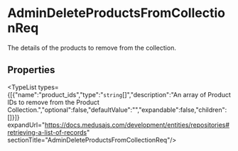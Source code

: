 
# AdminDeleteProductsFromCollectionReq

The details of the products to remove from the collection.

## Properties

<TypeList types={[{"name":"product_ids","type":"`string`[]","description":"An array of Product IDs to remove from the Product Collection.","optional":false,"defaultValue":"","expandable":false,"children":[]}]} expandUrl="https://docs.medusajs.com/development/entities/repositories#retrieving-a-list-of-records" sectionTitle="AdminDeleteProductsFromCollectionReq"/>
